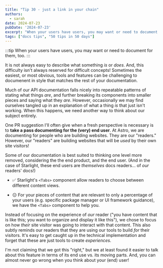 ```yaml
---
title: "Tip 30 - just a link in your chain"
authors:
  - sarah
date: 2024-07-23
pubDate: '2024-07-23'
excerpt: "When your users have users, you may want or need to document for them, too."
tags: ["docs tips", "50 tips in 50 days"]
---
```


:::tip
When your users have users, you may want or need to document for them, too.
:::

It is not always easy to describe what something *is* or *does*. And, this difficulty isn't always reserved for difficult concepts! Sometimes the easiest, or most obvious, tools and features can be challenging to documenent in style that matches the rest of your documentation.

Much of our API documentation falls nicely into repeatable patterns of stating what things *are*, and further breaking its components into smaller pieces and saying what they *are*. However, occasionally we may find ourselves tangled up in an explanation of what a thing *is* that just isn't working. When this happens, we need another way to think about our subject entirely.

One PR suggestion I'll often give when a fresh perspective is necessary is to **take a pass documenting for the (very) end user**. At Astro, we are documenting for people who are building websites. They are our "readers." However, our "readers" are building websites that will be *used* by their own site visitors!

Some of our documentation is best suited to thinking one level more removed, considering the the end product, and the end user. (And in the case of Starlight, these end users are *themselves* docs readers... of *our* readers' docs!)

- ✅ Starlight's `<Tabs>` component allow readers to choose between different content views.

- 😐 For your pieces of content that are relevant to only a percentage of your users (e.g. specific package manager or UI framework guidance), we have the `<Tabs>` component to help you.

Instead of focusing on the experience of *our* reader ("you have content that is like this; you want to organize and display it like this"), we chose to focus on how *their* site visitor was going to interact with that content. This also subtly reminds our readers that they are using our tools to build *for* their visitors. It's easy to get caught up in the technical implementation and forget that these are just tools to create *experiences.*

I'm not claiming that we got this "right," but we at least found it easier to talk about this feature in terms of its end use vs. its moving parts. And, you can almost never go wrong when you think about your (end) user!


<LinkCard title="See the whole list of tips!" href="/blog/50-docs-tips-in-50-days" />



